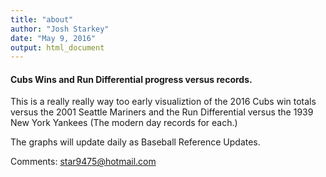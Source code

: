 ```yaml
---
title: "about"
author: "Josh Starkey"
date: "May 9, 2016"
output: html_document
---
```


#### Cubs Wins and Run Differential progress versus records.

This is a really really way too early visualiztion of the 2016 Cubs win totals versus the 2001 Seattle Mariners and the Run Differential versus the 1939 New York Yankees (The modern day records for each.)

The graphs will update daily as Baseball Reference Updates.

Comments: <star9475@hotmail.com>